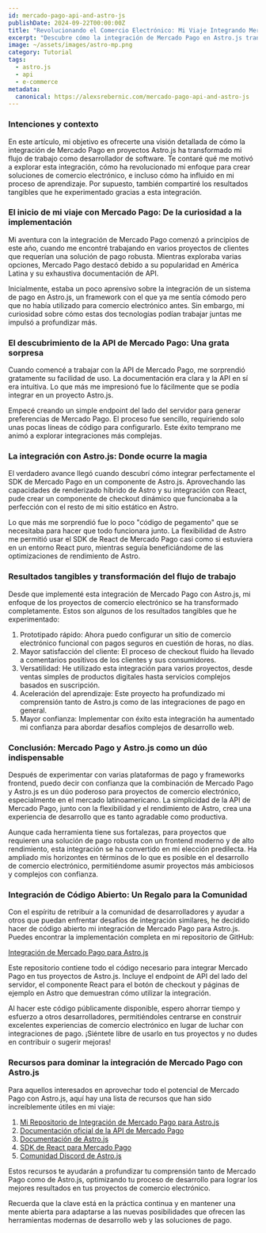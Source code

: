 ```yaml
---
id: mercado-pago-api-and-astro-js
publishDate: 2024-09-22T00:00:00Z
title: "Revolucionando el Comercio Electrónico: Mi Viaje Integrando Mercado Pago con Astro.js"
excerpt: "Descubre cómo la integración de Mercado Pago en Astro.js transformó mi flujo de desarrollo y abrió nuevas posibilidades en el comercio electrónico. Conoce los desafíos, sorpresas y triunfos de combinar estas poderosas herramientas, y explora la solución de código abierto que he creado para ayudar a otros desarrolladores."
image: ~/assets/images/astro-mp.png
category: Tutorial
tags:
  - astro.js
  - api
  - e-commerce
metadata:
  canonical: https://alexsrebernic.com/mercado-pago-api-and-astro-js
---
```


### Intenciones y contexto

En este artículo, mi objetivo es ofrecerte una visión detallada de cómo la integración de Mercado Pago en proyectos Astro.js ha transformado mi flujo de trabajo como desarrollador de software. Te contaré qué me motivó a explorar esta integración, cómo ha revolucionado mi enfoque para crear soluciones de comercio electrónico, e incluso cómo ha influido en mi proceso de aprendizaje. Por supuesto, también compartiré los resultados tangibles que he experimentado gracias a esta integración.

### El inicio de mi viaje con Mercado Pago: De la curiosidad a la implementación

Mi aventura con la integración de Mercado Pago comenzó a principios de este año, cuando me encontré trabajando en varios proyectos de clientes que requerían una solución de pago robusta. Mientras exploraba varias opciones, Mercado Pago destacó debido a su popularidad en América Latina y su exhaustiva documentación de API.

Inicialmente, estaba un poco aprensivo sobre la integración de un sistema de pago en Astro.js, un framework con el que ya me sentía cómodo pero que no había utilizado para comercio electrónico antes. Sin embargo, mi curiosidad sobre cómo estas dos tecnologías podían trabajar juntas me impulsó a profundizar más.

### El descubrimiento de la API de Mercado Pago: Una grata sorpresa

Cuando comencé a trabajar con la API de Mercado Pago, me sorprendió gratamente su facilidad de uso. La documentación era clara y la API en sí era intuitiva. Lo que más me impresionó fue lo fácilmente que se podía integrar en un proyecto Astro.js.

Empecé creando un simple endpoint del lado del servidor para generar preferencias de Mercado Pago. El proceso fue sencillo, requiriendo solo unas pocas líneas de código para configurarlo. Este éxito temprano me animó a explorar integraciones más complejas.

### La integración con Astro.js: Donde ocurre la magia

El verdadero avance llegó cuando descubrí cómo integrar perfectamente el SDK de Mercado Pago en un componente de Astro.js. Aprovechando las capacidades de renderizado híbrido de Astro y su integración con React, pude crear un componente de checkout dinámico que funcionaba a la perfección con el resto de mi sitio estático en Astro.

Lo que más me sorprendió fue lo poco "código de pegamento" que se necesitaba para hacer que todo funcionara junto. La flexibilidad de Astro me permitió usar el SDK de React de Mercado Pago casi como si estuviera en un entorno React puro, mientras seguía beneficiándome de las optimizaciones de rendimiento de Astro.

### Resultados tangibles y transformación del flujo de trabajo

Desde que implementé esta integración de Mercado Pago con Astro.js, mi enfoque de los proyectos de comercio electrónico se ha transformado completamente. Estos son algunos de los resultados tangibles que he experimentado:

1. Prototipado rápido: Ahora puedo configurar un sitio de comercio electrónico funcional con pagos seguros en cuestión de horas, no días.
2. Mayor satisfacción del cliente: El proceso de checkout fluido ha llevado a comentarios positivos de los clientes y sus consumidores.
3. Versatilidad: He utilizado esta integración para varios proyectos, desde ventas simples de productos digitales hasta servicios complejos basados en suscripción.
4. Aceleración del aprendizaje: Este proyecto ha profundizado mi comprensión tanto de Astro.js como de las integraciones de pago en general.
5. Mayor confianza: Implementar con éxito esta integración ha aumentado mi confianza para abordar desafíos complejos de desarrollo web.

### Conclusión: Mercado Pago y Astro.js como un dúo indispensable

Después de experimentar con varias plataformas de pago y frameworks frontend, puedo decir con confianza que la combinación de Mercado Pago y Astro.js es un dúo poderoso para proyectos de comercio electrónico, especialmente en el mercado latinoamericano. La simplicidad de la API de Mercado Pago, junto con la flexibilidad y el rendimiento de Astro, crea una experiencia de desarrollo que es tanto agradable como productiva.

Aunque cada herramienta tiene sus fortalezas, para proyectos que requieren una solución de pago robusta con un frontend moderno y de alto rendimiento, esta integración se ha convertido en mi elección predilecta. Ha ampliado mis horizontes en términos de lo que es posible en el desarrollo de comercio electrónico, permitiéndome asumir proyectos más ambiciosos y complejos con confianza.

### Integración de Código Abierto: Un Regalo para la Comunidad

Con el espíritu de retribuir a la comunidad de desarrolladores y ayudar a otros que puedan enfrentar desafíos de integración similares, he decidido hacer de código abierto mi integración de Mercado Pago para Astro.js. Puedes encontrar la implementación completa en mi repositorio de GitHub:

[Integración de Mercado Pago para Astro.js](https://github.com/alexsrebernic/astrojs-mercado-pago)

Este repositorio contiene todo el código necesario para integrar Mercado Pago en tus proyectos de Astro.js. Incluye el endpoint de API del lado del servidor, el componente React para el botón de checkout y páginas de ejemplo en Astro que demuestran cómo utilizar la integración.

Al hacer este código públicamente disponible, espero ahorrar tiempo y esfuerzo a otros desarrolladores, permitiéndoles centrarse en construir excelentes experiencias de comercio electrónico en lugar de luchar con integraciones de pago. ¡Siéntete libre de usarlo en tus proyectos y no dudes en contribuir o sugerir mejoras!

### Recursos para dominar la integración de Mercado Pago con Astro.js

Para aquellos interesados en aprovechar todo el potencial de Mercado Pago con Astro.js, aquí hay una lista de recursos que han sido increíblemente útiles en mi viaje:

1. [Mi Repositorio de Integración de Mercado Pago para Astro.js](https://github.com/alexsrebernic/astrojs-mercado-pago)
2. [Documentación oficial de la API de Mercado Pago](https://www.mercadopago.com.ar/developers/es/reference)
3. [Documentación de Astro.js](https://docs.astro.build/)
4. [SDK de React para Mercado Pago](https://github.com/mercadopago/sdk-react)
5. [Comunidad Discord de Astro.js](https://astro.build/chat)


Estos recursos te ayudarán a profundizar tu comprensión tanto de Mercado Pago como de Astro.js, optimizando tu proceso de desarrollo para lograr los mejores resultados en tus proyectos de comercio electrónico.

Recuerda que la clave está en la práctica continua y en mantener una mente abierta para adaptarse a las nuevas posibilidades que ofrecen las herramientas modernas de desarrollo web y las soluciones de pago.
